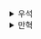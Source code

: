 <details>
  <summary>우석</summary>
  # 현실에서의 함수형 사고

## 함수형 사고
> 1. 액션, 계산 그리고 데이터
> 2. 일급 추상

1장에서 함수형 사고의 2가지 틀이 위 2가지라 정리했다. 2장에서는 피자를 만드는 로봇 프로그램을 예제로 1번과 2번을 적용해보고 더 나아가 분산 환경(3개의 로봇이 피자를 만드는 환경)일 때를 가정해 생각해본다.
<br></br>

## 액션, 계산 그리고 데이터
> 액션: 호출 횟수와 시점에 의존하는 것 -> 반죽 펴기, 피자 배달, 재료 주문
> 계산: 언제 어디에서 사용해도 다른 곳에 영향을 주지 않는 것 -> 조리법에 나온 것을 두 배로 만들기
> 데이터: 이벤트에 대한 기록이자 실행할 수 없는 것 -> 고객 주문, 조리법, 영수증

모든 코드는 액션, 계산 그리고 데이터로 나눌 수 분리할 수 있다. 1장에서도 반복해서 언급했듯이 이렇게 분리해둬야 문제가 발생할 확률이 높은 액션을 잘 다룰 수 있다.
<br></br>
## 계층형 설계
> 비즈니스 레이어: 이번주 특별 피자 메뉴를 위한 조리법
> 도메인 레이어: 피자 조리법 순서
> 기술 레이어: 자바스크립트 객체, 배열

책에서는 3가지 계층을 제시한다. 상단에서부터 아래로 갈 수록 바뀌지 않는 것들이 배치된다. 또한 상단으로 올라갈 수록 하단의 계층들에 의존하게 되고 상단인 비즈니스 레이어는 의존성이 적어 변경에 용이한 구조이다. 
각 레이어마다 액션, 계산 그리고 데이터가 존재한다. 1차적으로 변경 빈도를 기준으로 레이어를 나누고 각 레이어에서 액션, 계산, 데이터를 구분하는 과정이 필요해 보인다.

<br></br>
## 일급 추상
 > `반죽 만들기` > `반죽 펴기` > `소스 만들기` > `소스 뿌리기` > `치즈 갈기` > `치즈 뿌리기` > `오븐에 넣기` > `10분 기다리기`
 
위 타임 라인 다이어그램은 프로그램이 수행할 액션을 시간 순서로 볼 수 있다. 액션은 실행 시점에 의존하기 때문에 실행 순서가 중요한데 때문에 액션을 타임 라인 다이어그램으로 시각화하는 것은 적합하다. 

### 분산 시스템을 타임 라인으로 시각화하기 
> 로봇 1: `반죽 만들기`  
> 로봇 2: `소스 만들기` > `반죽 펴기` > `치즈 뿌리기` > `오븐에 넣기` > `10분 기다리기`  
> 로봇 3: `치즈 갈기`

만약 효율성을 위해 피자를 여러 로봇으로 만든다면 어떤 문제가 생길까? 
분산 시스템에서 각 서버의 동작은 순서가 보장되지 않고 독립적으로 수행된다. 작업의 순서가 중요하다면 문제가 발생한다. 예를 들어 로봇 3이 치즈를 갈지도 않았는데 로봇 2가 치즈를 뿌린다면? 동작에 오류가 발생한 것이다.
이처럼 타임 라인을 서로 맞추지 않은 분산 시스템은 예측 불가능한 순서로 실행되고 이로 인한 문제가 발생하기 쉽다.
<br></br>

### 타임라인 커팅
> 로봇 1: `반죽 만들기`|  
> 로봇 2: `소스 만들기`| > `반죽 펴기` > `치즈 뿌리기` > `오븐에 넣기` > `10분 기다리기`  
> 로봇 3: `치즈 갈기` | 

이런 문제점을 해결하기 위해 `커팅`을 사용할 수 있다. 커팅은 분산 환경에서 지켜져야할 순서를 나타낸다. 
예시를 보면 로봇 2가 반죽 펴기를 수행하기 위해서는 반드시 로봇 1의 반죽 만들기와 로봇 3의 치즈 갈기가 완료되어야 하기에 로봇 2는 두 동작을 대기해야 한다.
순서에 의존하는 액션들은 타임라인 커팅을 통해 분산 환경에서 실행 순서를 예측할 수 있도록 설계되어야 한다.


## 정리
- 액션과 계산, 데이터
- 일급 추상
  - 액션 타임라인으로 시각화
  - 분산 환경에서의 실행 순서 문제와 타임 라인 커팅  

아직까지는 본격적인 설명보다는 함수형 사고의 전반적인 흐름과 해결하고자 하는 문제을 설명하는 것 같다.
</details><details>
  <summary>만혁</summary>
  # 현실에서의 함수형 사고

챕터2는 별 내용이 없다....

대충 커팅.....커팅......


</details>